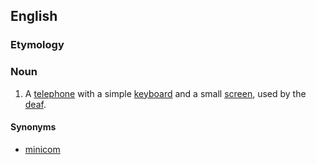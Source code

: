 ==English==

===Etymology===
{{compound|text|phone|lang=en}}

===Noun===
{{en-noun}}

# {{lb|en|British}} A [[telephone]] with a simple [[keyboard]] and a small [[screen]], used by the [[deaf]].

====Synonyms====
* [[minicom]]